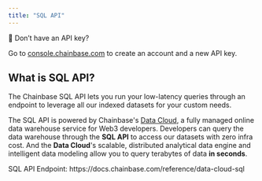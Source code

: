 ```yaml
---
title: "SQL API"
---
```


<Note>
📘 Don’t have an API key?

Go to [console.chainbase.com](https://console.chainbase.com/) to create an account and a new API key.
</Note>

## What is SQL API?

The Chainbase SQL API lets you run your low-latency queries through an endpoint to leverage all our indexed datasets for your custom needs.

The SQL API is powered by Chainbase's [Data Cloud](https://docs.chainbase.com/docs/data-cloud-overview), a fully managed online data warehouse service for Web3 developers.  Developers can query the data warehouse through the **SQL API** to access our datasets with zero infra cost.  And the **Data Cloud**'s scalable, distributed analytical data engine and intelligent data modeling allow you to query terabytes of data **in seconds**.

<Info>
SQL API Endpoint: https://docs.chainbase.com/reference/data-cloud-sql
</Info>
